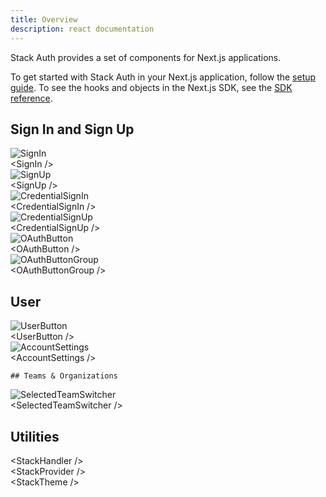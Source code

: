```yaml
---
title: Overview
description: react documentation
---
```


Stack Auth provides a set of components for Next.js applications.

To get started with Stack Auth in your Next.js application, follow the [setup guide](../getting-started/setup.mdx). To see the hooks and objects in the Next.js SDK, see the [SDK reference](../sdk).

<div className="components-cards">
  <style>{`
    .components-cards .fern-card > .flex {
      align-items: stretch !important;
    }
    .components-cards .components-card-content {
      display: flex;
      justify-content: center;
      flex-direction: column;
      align-items: center;
      gap: 16px;
      color: rgba(var(--body-text), var(--tw-text-opacity));
      font-weight: bold;
    }
    .components-cards .components-card-content > .img-wrapper {
      pointer-events: none;
      touch-action: none;
      user-select: none;
      -webkit-user-select: none;
      height: 200px;
      display: flex;
      justify-content: center;
      align-items: center;
    }
    .components-cards .components-card-content > .img-wrapper img {
      object-fit: contain;
      border-radius: 12px;
      box-shadow: 1px 1px 5px 0px rgba(0, 0, 0, 0.1);
    }
  `}</style>



  ## Sign In and Sign Up

  <CardGroup>
    <Card href="../components/sign-in" >
      <div className="components-card-content">
        <div className="img-wrapper">
          <img src="../imgs/sign-in.png" alt="SignIn" className="stack-200h" />
        </div>
        &lt;SignIn /&gt;
      </div>
    </Card>
    <Card href="../components/sign-up">
      <div className="components-card-content">
        <div className="img-wrapper">
          <img src="../imgs/sign-up.png" alt="SignUp" className="stack-200h" />
        </div>
        &lt;SignUp /&gt;
      </div>
    </Card>
    <Card href="../components/credential-sign-in">
      <div className="components-card-content">
        <div className="img-wrapper">
          <img src="../imgs/credential-sign-in.png" alt="CredentialSignIn" className="stack-150h" />
        </div>
        &lt;CredentialSignIn /&gt;
      </div>
    </Card>
    <Card href="../components/credential-sign-up">
      <div className="components-card-content">
        <div className="img-wrapper">
          <img src="../imgs/credential-sign-up.png" alt="CredentialSignUp" className="stack-200h" />
        </div>
        &lt;CredentialSignUp /&gt;
      </div>
    </Card>
    <Card href="../components/oauth-button">
      <div className="components-card-content">
        <div className="img-wrapper">
          <img src="../imgs/oauth-button.png" alt="OAuthButton" className="stack-50h" />
        </div>
        &lt;OAuthButton /&gt;
      </div>
    </Card>
    <Card href="../components/oauth-button-group">
      <div className="components-card-content">
        <div className="img-wrapper">
          <img src="../imgs/oauth-button-group.png" alt="OAuthButtonGroup" className="stack-200h" />
        </div>
        &lt;OAuthButtonGroup /&gt;
      </div>
    </Card>
  </CardGroup>


  ## User

  <CardGroup>
    <Card href="../components/user-button">
      <div className="components-card-content">
        <div className="img-wrapper">
          <img src="../imgs/user-button.png" alt="UserButton" className="stack-200h" />
        </div>
        &lt;UserButton /&gt;
      </div>
    </Card>
    <Card href="../components/account-settings">
      <div className="components-card-content">
        <div className="img-wrapper">
          <img src="../imgs/account-settings.png" alt="AccountSettings" className="stack-100h" />
        </div>
        &lt;AccountSettings /&gt;
      </div>
    </Card>
  </CardGroup>


    ## Teams & Organizations

  <CardGroup>
    <Card href="../components/selected-team-switcher">
      <div className="components-card-content">
        <div className="img-wrapper">
          <img src="../imgs/selected-team-switcher.png" alt="SelectedTeamSwitcher" className="stack-200h" />
        </div>
        &lt;SelectedTeamSwitcher /&gt;
      </div>
    </Card>
  </CardGroup>

  ## Utilities

  <CardGroup>
    <Card href="../components/stack-handler">
      <div className="components-card-content">
        &lt;StackHandler /&gt;
      </div>
    </Card>
    <Card href="../components/stack-provider">
      <div className="components-card-content">
        &lt;StackProvider /&gt;
      </div>
    </Card>
    <Card href="../components/stack-theme">
      <div className="components-card-content">
        &lt;StackTheme /&gt;
      </div>
    </Card>
  </CardGroup>
</div>
